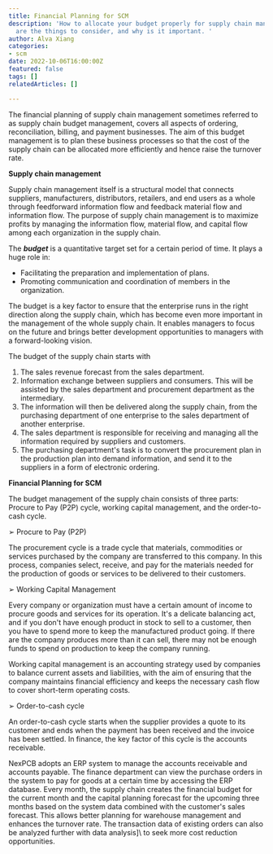 ```yaml
---
title: Financial Planning for SCM
description: 'How to allocate your budget properly for supply chain management: what
  are the things to consider, and why is it important. '
author: Alva Xiang
categories:
- scm
date: 2022-10-06T16:00:00Z
featured: false
tags: []
relatedArticles: []

---
```

The financial planning of supply chain management sometimes referred to as supply chain budget management, covers all aspects of ordering, reconciliation, billing, and payment businesses. The aim of this budget management is to plan these business processes so that the cost of the supply chain can be allocated more efficiently and hence raise the turnover rate.

**Supply chain management**

Supply chain management itself is a structural model that connects suppliers, manufacturers, distributors, retailers, and end users as a whole through feedforward information flow and feedback material flow and information flow. The purpose of supply chain management is to maximize profits by managing the information flow, material flow, and capital flow among each organization in the supply chain.

The **_budget_** is a quantitative target set for a certain period of time. It plays a huge role in:

* Facilitating the preparation and implementation of plans.
* Promoting communication and coordination of members in the organization.

The budget is a key factor to ensure that the enterprise runs in the right direction along the supply chain, which has become even more important in the management of the whole supply chain. It enables managers to focus on the future and brings better development opportunities to managers with a forward-looking vision.

The budget of the supply chain starts with

1. The sales revenue forecast from the sales department.
2. Information exchange between suppliers and consumers. This will be assisted by the sales department and procurement department as the intermediary.
3. The information will then be delivered along the supply chain, from the purchasing department of one enterprise to the sales department of another enterprise.
4. The sales department is responsible for receiving and managing all the information required by suppliers and customers.
5. The purchasing department's task is to convert the procurement plan in the production plan into demand information, and send it to the suppliers in a form of electronic ordering.

**Financial Planning for SCM**

The budget management of the supply chain consists of three parts: Procure to Pay (P2P) cycle, working capital management, and the order-to-cash cycle.

➢ Procure to Pay (P2P)

The procurement cycle is a trade cycle that materials, commodities or services purchased by the company are transferred to this company. In this process, companies select, receive, and pay for the materials needed for the production of goods or services to be delivered to their customers.

➢ Working Capital Management

Every company or organization must have a certain amount of income to procure goods and services for its operation. It's a delicate balancing act, and if you don't have enough product in stock to sell to a customer, then you have to spend more to keep the manufactured product going. If there are the company produces more than it can sell, there may not be enough funds to spend on production to keep the company running.

Working capital management is an accounting strategy used by companies to balance current assets and liabilities, with the aim of ensuring that the company maintains financial efficiency and keeps the necessary cash flow to cover short-term operating costs.

➢ Order-to-cash cycle

An order-to-cash cycle starts when the supplier provides a quote to its customer and ends when the payment has been received and the invoice has been settled. In finance, the key factor of this cycle is the accounts receivable.

NexPCB adopts an ERP system to manage the accounts receivable and accounts payable. The finance department can view the purchase orders in the system to pay for goods at a certain time by accessing the ERP database. Every month, the supply chain creates the financial budget for the current month and the capital planning forecast for the upcoming three months based on the system data combined with the customer's sales forecast. This allows better planning for warehouse management and enhances the turnover rate. The transaction data of existing orders can also be analyzed further with data analysis\]\\ to seek more cost reduction opportunities.